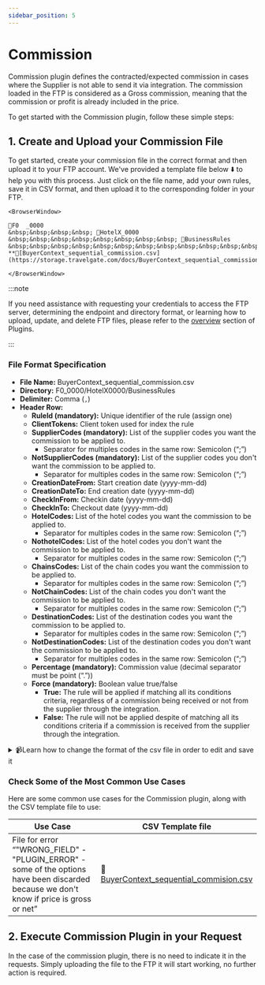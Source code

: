 ```yaml
---
sidebar_position: 5
---
```


# Commission

Commission plugin defines the contracted/expected commission in cases where the Supplier is not able to send it via integration. The commission loaded in the FTP is considered as a Gross commission, meaning that the commission or profit is already included in the price.

To get started with the Commission plugin, follow these simple steps:

## 1. Create and Upload your Commission File

To get started, create your commission file in the correct format and then upload it to your FTP account. We've provided a template file below ⬇️ to help you with this process. Just click on the file name, add your own rules, save it in CSV format, and then upload it to the corresponding folder in your FTP.

```mdx-code-block
<BrowserWindow>

📁F0  _0000  
&nbsp;&nbsp;&nbsp;&nbsp; 📁HotelX_0000  
&nbsp;&nbsp;&nbsp;&nbsp;&nbsp;&nbsp;&nbsp;&nbsp; 📁BusinessRules  
&nbsp;&nbsp;&nbsp;&nbsp;&nbsp;&nbsp;&nbsp;&nbsp;&nbsp;&nbsp;&nbsp;&nbsp; **📄[BuyerContext_sequential_commission.csv](https://storage.travelgate.com/docs/BuyerContext_sequential_commission.csv)**

</BrowserWindow>
```

:::note

If you need assistance with requesting your credentials to access the FTP server, determining the endpoint and directory format, or learning how to upload, update, and delete FTP files, please refer to the [overview](../plugins/overview) section of Plugins.

:::

### File Format Specification

* **File Name:** BuyerContext_sequential_commission.csv
* **Directory:** F0_0000/HotelX0000/BusinessRules
* **Delimiter:** Comma (`,`)
* **Header Row:**
   * **RuleId (mandatory):** Unique identifier of the rule (assign one)
   * **ClientTokens:** Client token used for index the rule
   * **SupplierCodes (mandatory):** List of the supplier codes you want the commission to be applied to. 
      * Separator for multiples codes in the same row: Semicolon (“;”)
   * **NotSupplierCodes (mandatory):** List of the supplier codes you don't want the commission to be applied to. 
      * Separator for multiples codes in the same row: Semicolon (“;”)
   * **CreationDateFrom:** Start creation date (yyyy-mm-dd)
   * **CreationDateTo:** End creation date (yyyy-mm-dd)
   * **CheckInFrom:** Checkin date (yyyy-mm-dd)
   * **CheckInTo:** Checkout date (yyyy-mm-dd)
   * **HotelCodes:** List of the hotel codes you want the commission to be applied to. 
      * Separator for multiples codes in the same row: Semicolon (“;”)
   * **NothotelCodes:** List of the hotel codes you don't want the commission to be applied to. 
      * Separator for multiples codes in the same row: Semicolon (“;”)
   * **ChainsCodes:** List of the chain codes you want the commission to be applied to. 
      * Separator for multiples codes in the same row: Semicolon (“;”)
   * **NotChainCodes:** List of the chain codes you don't want the commission to be applied to. 
      * Separator for multiples codes in the same row: Semicolon (“;”)
   * **DestinationCodes:** List of the destination codes you want the commission to be applied to. 
      * Separator for multiples codes in the same row: Semicolon (“;”)
   * **NotDestinationCodes:** List of the destination codes you don't want the commission to be applied to. 
      * Separator for multiples codes in the same row: Semicolon (“;”)
   * **Percentage (mandatory):** Commission value (decimal separator must be point (“.”))
   * **Force (mandatory):** Boolean value true/false
      * **True:** The rule will be applied if matching all its conditions criteria, regardless of a commission being received or not from the supplier through the integration.
      * **False:** The rule will not be applied despite of matching all its conditions criteria if a commission is received from the supplier through the integration.


<details>
    <summary>📹Learn how to change the format of the csv file in order to edit and save it</summary>
    <div>
        <div><iframe width="560" height="315" src="https://www.youtube.com/embed/XkOk3SkZ0Sg?si=TYhN1QfMwYE1fusw&amp;controls=0" title="YouTube video player" frameborder="0" allow="accelerometer; autoplay; clipboard-write; encrypted-media; gyroscope; picture-in-picture; web-share" allowfullscreen></iframe></div>
    </div>
</details>


### Check Some of the Most Common Use Cases

Here are some common use cases for the Commission plugin, along with the CSV template file to use:

| Use Case                                                      | CSV Template file             |
|---------------------------------------------------------------|-------------------------------|
| File for error “"WRONG_FIELD" - "PLUGIN_ERROR" - some of the options have been discarded because we don't know if price is gross or net” | 📄[BuyerContext\_sequential\_commision.csv](https://storage.travelgate.com/docs/BuyerContext_sequential_commission-1.csv) |


## 2.  Execute Commission Plugin in your Request

In the case of the commission plugin, there is no need to indicate it in the requests. Simply uploading the file to the FTP it will start working, no further action is required.